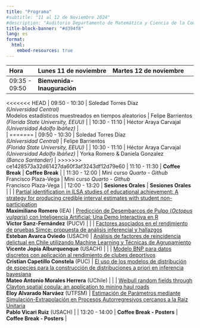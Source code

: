 ```yaml
---
title: "Programa"
#subtitle: "11 al 12 de Noviembre 2024"
#description: "Auditorio Departamento de Matemática y Ciencia de la Computación"
title-block-banner: "#d394f8"
lang: es
format: 
  html:
    embed-resources: true
---
```


| Hora              | Lunes 11 de noviembre                        | Martes 12 de noviembre                          |
|:----------------- |:--------------------------------------------|:-------------------------------------------------|
| 09:35 - 09:50     | **Bienvenida-Inauguración**                 |                                                  |
<<<<<<< HEAD
| 09:50 - 10:30     | Soledad Torres Díaz <br> *(Universidad Central)* </br> Modelos estadísticos muestreados en tiempos aleatorios | Felipe Barrientos <br> *(Florida State University, EEUU)* |
| 10:30 - 11:10     | Héctor Araya Carvajal <br> *(Universidad Adolfo Ibáñez)* |  <br>  |
=======
| 09:50 - 10:30     | Soledad Torres Díaz <br> *(Universidad Central)*  | Felipe Barrientos <br> *(Florida State University, EEUU)* |
| 10:30 - 11:10     | Héctor Araya Carvajal <br> *(Universidad Adolfo Ibáñez)* | Yorka Romero & Daniela Gonzalez  <br>  *(Banco Santander)* |
>>>>>>> ce1428573a32d61427da60f3af3243df12d79e60
| 11:10 - 11:30     | **Coffee Break**                            | **Coffee Break**                                 |
| 11:30 - 12:00     | Mini curso *Quarto - Github* <br> Francisco Plaza-Vega | Mini curso *Quarto - Github* <br> Francisco Plaza-Vega |
| 12:00 - 13:20     | **Sesiones Orales**                         | **Sesiones Orales**                              |
|                   | [Partial identification in ILSA studies of educational achievement: A strategy for producing credible interval estimates with student non-participation](../abstracts/index.qmd#partial-identification-in-ilsa-studies-of-educational-achievement-a-strategy-for-producing-credible-interval-estimates-with-student-non-participation) <br> **Maximiliano Romero** (IEA) | [Predicción de Desembarcos de Pulpo (*Octopus vulgaris*) con Inteligencia Artificial: Una Demo Interactiva en R](../abstracts/index.qmd#predicci%C3%B3n-de-desembarcos-de-pulpo-octopus-vulgaris-con-inteligencia-artificial-una-demo-interactiva-en-r) <br> **Victor Sanz-Fernández** (PUCV) |
|                   | [Factores asociados en el rendimiento de pruebas Simce: propuesta de análisis inferencial y hallazgos](../abstracts/index.qmd#factores-asociados-en-el-rendimiento-de-pruebas-simce-propuesta-de-an%C3%A1lisis-inferencial-y-hallazgos) <br> **Esteban Avarca Oviedo** (USACH) | [Análisis de factores de reincidencia delictual en Chile utilizando Machine Learning y Técnicas de Agrupamiento](../abstracts/index.qmd#an%C3%A1lisis-de-factores-de-reincidencia-delictual-en-chile-utilizando-machine-learning-y-t%C3%A9cnicas-de-agrupamiento) <br> **Vicente Jopia Alburquenque** (USACH) |
|                   | [Modelo BNP para datos discretos con aplicación al rendimiento de clubes deportivos](../abstracts/index.qmd#modelo-bnp-para-datos-discretos-con-aplicaci%C3%B3n-al-rendimiento-de-clubes-deportivos) <br> **Cristian Capetillo Constela** (PUC) | [El uso de los modelos de distribución de especies para la construcción de distribuciones a priori en inferencia bayesiana](../abstracts/index.qmd#el-uso-de-los-modelos-de-distribuci%C3%B3n-de-especies-para-la-construcci%C3%B3n-de-distribuciones-a-priori-en-inferencia-bayesiana) <br> **Mateo Antonio Morales Herrera** (UChile) |
|                   | [Weibull random fields through Clayton spatial copula: an application to mining haul roads](../abstracts/index.qmd#weibull-random-fields-through-clayton-spatial-copula-an-application-to-mining-haul-roads) <br> **Eloy Alvarado Narváez** (UTFSM) | [Estimación de Parámetros mediante Simulación-Extrapolación en Procesos Autorregresivos cercanos a la Raíz Unitaria](../abstracts/index.qmd#estimaci%C3%B3n-de-par%C3%A1metros-mediante-simulaci%C3%B3n-extrapolaci%C3%B3n-en-procesos-autorregresivos-cercanos-a-la-ra%C3%ADz-unitaria) <br> **Pablo Vicari Ruiz** (USACH) |
| 13:20 - 14:00     | **Coffee Break - Posters**                  | **Coffee Break - Posters**                       |
